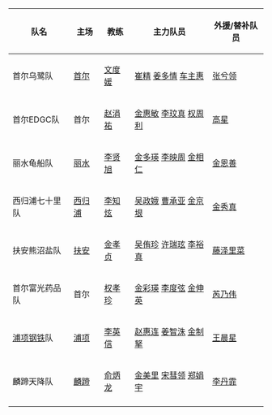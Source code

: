 {|class="wikitable"
! 队名 !! 主场 !! 教练 !! 主力队员 !! 外援/替补队员
|-
|首尔乌鹭队||[[首爾特別市|首尔]]||[[文度媛]]||[[崔精]] [[姜多情]] [[车主惠]]||[[张兮领]]
|-
|首尔EDGC队||首尔||[[赵涓祐]]||[[金惠敏 (棋手)|金惠敏]] [[李玟真]] [[权周利]]||[[高星 (棋手)|高星]]{{flagicon|CHN}}
|-
|丽水龟船队||[[麗水市 (韓國)|丽水]]||[[李贤旭]]||[[金多瑛]] [[李映周]] [[金相仁]]||[[金恩善]]
|-
|西归浦七十里队||[[西归浦市|西归浦]]||[[李知炫]]||[[吴政娥]] [[曹承亚]] [[金京垠]]||[[金秀真]]
|-
|扶安熊沼盐队||[[扶安郡|扶安]]||[[金孝贞 (围棋棋手)|金孝贞]]||[[吴侑珍]] [[许瑞玹]] [[李裕真]]||[[藤泽里菜]]{{flagicon|JPN}}
|-
|首尔富光药品队||首尔||[[权孝珍]]||[[金彩瑛]] [[李度弦]] [[金伸英]]||[[芮乃伟]]{{flagicon|CHN}}
|-
|[[浦项钢铁]]队||[[浦项市|浦项]]||[[李英信]]||[[赵惠连]] [[姜智洙]] [[金制拏]]||[[王晨星]]{{flagicon|CHN}}
|-
|麟蹄天降队||[[麟蹄郡|麟蹄]]||[[俞炳龙]]||[[金美里]] [[宋彗领]] [[郑娟宇]]||[[李丹霏]]
|-
|}